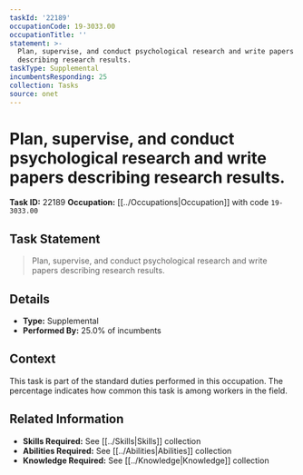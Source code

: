 ```yaml
---
taskId: '22189'
occupationCode: 19-3033.00
occupationTitle: ''
statement: >-
  Plan, supervise, and conduct psychological research and write papers
  describing research results.
taskType: Supplemental
incumbentsResponding: 25
collection: Tasks
source: onet
---
```

# Plan, supervise, and conduct psychological research and write papers describing research results.

**Task ID:** 22189
**Occupation:** [[../Occupations|Occupation]] with code `19-3033.00`

## Task Statement

> Plan, supervise, and conduct psychological research and write papers describing research results.

## Details

- **Type:** Supplemental
- **Performed By:** 25.0% of incumbents

## Context

This task is part of the standard duties performed in this occupation. The percentage indicates how common this task is among workers in the field.

## Related Information

- **Skills Required:** See [[../Skills|Skills]] collection
- **Abilities Required:** See [[../Abilities|Abilities]] collection
- **Knowledge Required:** See [[../Knowledge|Knowledge]] collection
